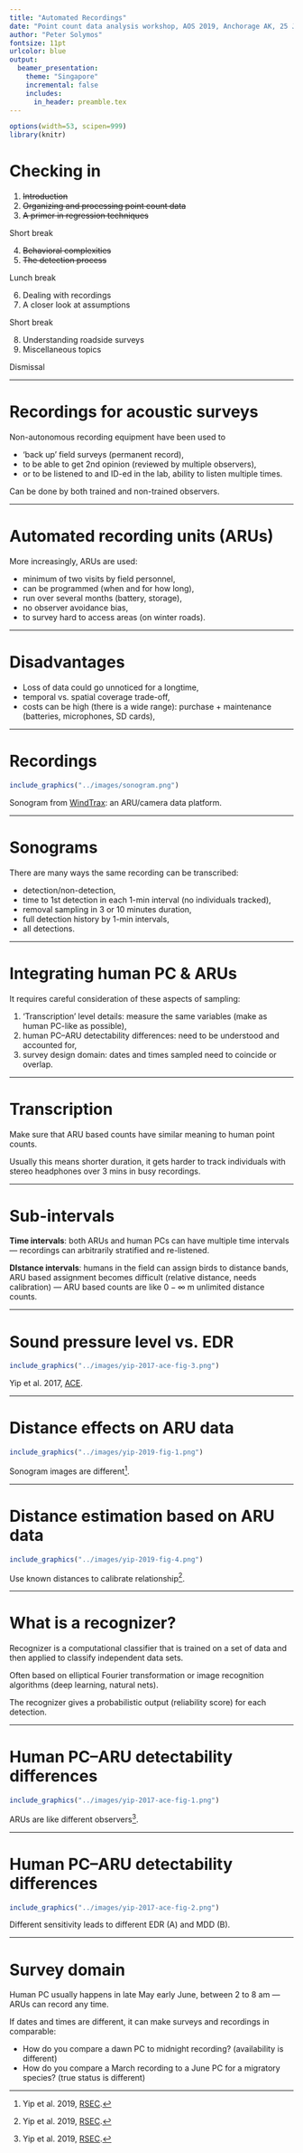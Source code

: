 ```yaml
---
title: "Automated Recordings"
date: "Point count data analysis workshop, AOS 2019, Anchorage AK, 25 June 2019"
author: "Peter Solymos"
fontsize: 11pt
urlcolor: blue
output:
  beamer_presentation:
    theme: "Singapore"
    incremental: false
    includes:
      in_header: preamble.tex
---
```


```r
options(width=53, scipen=999)
library(knitr)
```

# Checking in

1. ~~Introduction~~
2. ~~Organizing and processing point count data~~
3. ~~A primer in regression techniques~~

Short break

4. ~~Behavioral complexities~~
5. ~~The detection process~~

Lunch break

6. Dealing with recordings
7. A closer look at assumptions

Short break

8. Understanding roadside surveys
9. Miscellaneous topics

Dismissal

***

# Recordings for acoustic surveys

Non-autonomous recording equipment have been used to 

- 'back up' field surveys (permanent record),
- to be able to get 2nd opinion (reviewed by multiple observers),
- or to be listened to and ID-ed in the lab, ability to listen multiple times.

Can be done by both trained and non-trained observers.

***

# Automated recording units (ARUs)

More increasingly, ARUs are used:

- minimum of two visits by field personnel,
- can be programmed (when and for how long),
- run over several months (battery, storage),
- no observer avoidance bias,
- to survey hard to access areas (on winter roads).

***

# Disadvantages

- Loss of data could go unnoticed for a longtime,
- temporal vs. spatial coverage trade-off,
- costs can be high (there is a wide range): purchase + maintenance (batteries, microphones, SD cards),

***

# Recordings


\centering
```r
include_graphics("../images/sonogram.png")
```

Sonogram from [WindTrax](http://www.wildtrax.ca/): an ARU/camera data platform.

***

# Sonograms

There are many ways the same recording can be transcribed:

- detection/non-detection,
- time to 1st detection in each 1-min interval (no individuals tracked),
- removal sampling in 3 or 10 minutes duration,
- full detection history by 1-min intervals,
- all detections.

***

# Integrating human PC & ARUs

It requires careful consideration of these aspects of sampling:

1. 'Transcription' level details: measure the same variables (make as human PC-like as possible),
2. human PC--ARU detectability differences: need to be understood and accounted for,
3. survey design domain: dates and times sampled need to coincide or overlap.

***

# Transcription

Make sure that ARU based counts have similar meaning to human point counts.

Usually this means shorter duration, it gets harder to track individuals with stereo headphones over 3 mins in busy recordings.

***

# Sub-intervals

**Time intervals**: both ARUs and human PCs can have multiple time intervals --- recordings can arbitrarily stratified and re-listened.

**DIstance intervals**: humans in the field can assign birds to distance bands, ARU based assignment becomes difficult (relative distance, needs calibration) --- ARU based counts are like $0-\infty$ m unlimited distance counts.

***

# Sound pressure level vs. EDR

\centering
```r
include_graphics("../images/yip-2017-ace-fig-3.png")
```

Yip et al. 2017, [ACE](http://dx.doi.org/10.5751/ACE-00997-120111).

***

# Distance effects on ARU data

\centering
```r
include_graphics("../images/yip-2019-fig-1.png")
```

Sonogram images are different[^1].

[^1]: Yip et al. 2019, [RSEC](http://dx.doi.org/10.1002/rse2.118).

***

# Distance estimation based on ARU data

\centering
```r
include_graphics("../images/yip-2019-fig-4.png")
```

Use known distances to calibrate relationship[^2].

[^2]: Yip et al. 2019, [RSEC](http://dx.doi.org/10.1002/rse2.118).

***

# What is a recognizer?

Recognizer is a computational classifier that is trained on a set of data and then applied to classify independent data sets.

Often based on elliptical Fourier transformation or image recognition algorithms (deep learning, natural nets).

The recognizer gives a probabilistic output (reliability score) for each detection.

***

# Human PC--ARU detectability differences

\centering
```r
include_graphics("../images/yip-2017-ace-fig-1.png")
```

ARUs are like different observers[^2].

***

# Human PC--ARU detectability differences

\centering
```r
include_graphics("../images/yip-2017-ace-fig-2.png")
```

Different sensitivity leads to different EDR (A) and MDD (B).

***

# Survey domain

Human PC usually happens in late May early June, between 2 to 8 am --- ARUs can record any time.

If dates and times are different, it can make surveys and recordings in comparable:

- How do you compare a dawn PC to midnight recording? (availability is different)
- How do you compare a March recording to a June PC for a migratory species? (true status is different)

